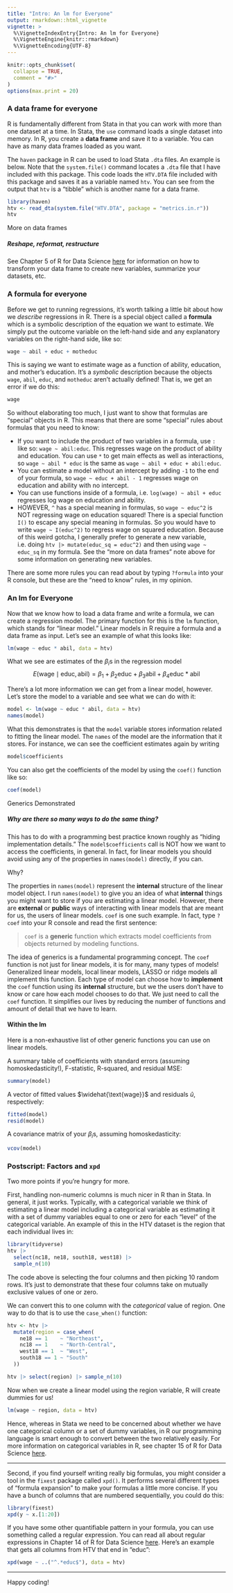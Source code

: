 ```yaml
---
title: "Intro: An lm for Everyone"
output: rmarkdown::html_vignette
vignette: >
  %\VignetteIndexEntry{Intro: An lm for Everyone}
  %\VignetteEngine{knitr::rmarkdown}
  %\VignetteEncoding{UTF-8}
---
```


```r
knitr::opts_chunk$set(
  collapse = TRUE,
  comment = "#>"
)
options(max.print = 20)
```

### A data frame for everyone

R is fundamentally different from Stata in that you can work with more than one dataset at a time. In Stata, the `use` command loads a single dataset into memory. In R, you create a **data frame** and save it to a variable. You can have as many data frames loaded as you want.

The `haven` package in R can be used to load Stata `.dta` files. An example is below. Note that the `system.file()` command locates a `.dta` file that I have included with this package. This code loads the `HTV.DTA` file included with this package and saves it as a variable named `htv`. You can see from the output that `htv` is a "tibble" which is another name for a data frame.

```r
library(haven)
htv <- read_dta(system.file("HTV.DTA", package = "metrics.in.r"))
htv
```

<div class="card text-bg-secondary mb-3">
<div class="card-header">More on data frames</div>
<div class="card-body">
<h5 class="card-title">Reshape, reformat, restructure</h5>
<p class="card-text">See Chapter 5 of R for Data Science <a href="https://r4ds.had.co.nz/transform.html">here</a> for information on how to transform your data frame to create new variables, summarize your datasets, etc.</p>
</div>
</div>

### A formula for everyone

Before we get to running regressions, it's worth talking a little bit about how we *describe* regressions in R. There is a special object called a **formula** which is a symbolic description of the equation we want to estimate. We simply put the outcome variable on the left-hand side and any explanatory variables on the right-hand side, like so:
```r
wage ~ abil + educ + motheduc
```

This is saying we want to estimate wage as a function of ability, education, and mother's education. It's a *symbolic* description because the objects `wage`, `abil`, `educ`, and `motheduc` aren't actually defined! That is, we get an error if we do this:
```r
wage
```
So without elaborating too much, I just want to show that formulas are "special" objects in R. This means that there are some "special" rules about formulas that you need to know:

- If you want to include the product of two variables in a formula, use `:` like so: `wage ~ abil:educ`. This regresses wage on the product of ability and education. You can use `*` to get main effects as well as interactions, so `wage ~ abil * educ` is the same as `wage ~ abil + educ + abil:educ`.
- You can estimate a model without an intercept by adding `-1` to the end of your formula, so `wage ~ educ + abil - 1` regresses wage on education and ability with no intercept.
- You can use functions inside of a formula, i.e. `log(wage) ~ abil + educ` regresses log wage on education and ability.
- HOWEVER, `^` has a special meaning in formulas, so `wage ~ educ^2` is NOT regressing wage on education squared! There is a special function `I()` to escape any special meaning in formulas. So you would have to write `wage ~ I(educ^2)` to regress wage on squared education. Because of this weird gotcha, I generally prefer to generate a new variable, i.e. doing `htv |> mutate(educ_sq = educ^2)` and then using `wage ~ educ_sq` in my formula. See the "more on data frames" note above for some information on generating new variables.

There are some more rules you can read about by typing `?formula` into your R console, but these are the "need to know" rules, in my opinion.

### An lm for Everyone

Now that we know how to load a data frame and write a formula, we can create a regression model. The primary function for this is the `lm` function, which stands for "linear model." Linear models in R require a formula and a data frame as input. Let's see an example of what this looks like:

```r
lm(wage ~ educ * abil, data = htv)
```

What we see are estimates of the $\beta_i$s in the regression model
$$
E(\text{wage}\mid \text{educ}, \text{abil}) = \beta_1 + \beta_2\text{educ} + \beta_3\text{abil} + \beta_4\text{educ}*\text{abil}
$$

There's a lot more information we can get from a linear model, however. Let's store the model to a variable and see what we can do with it:

```r
model <- lm(wage ~ educ * abil, data = htv)
names(model)
```

What this demonstrates is that the `model` variable stores information related to fitting the linear model. The `names` of the model are the information that it stores. For instance, we can see the coefficient estimates again by writing
```r
model$coefficients
```

You can also get the coefficients of the model by using the `coef()` function like so:
```r
coef(model)
```

<div class="card text-bg-secondary mb-3">
<div class="card-header">Generics Demonstrated</div>
<div class="card-body">
<h5 class="card-title">Why are there so many ways to do the same thing?</h5>
<p class="card-text">
This has to do with a programming best practice known roughly as "hiding implementation details." The `model$coefficients` call is NOT how we want to access the coefficients, in general. In fact, for linear models you should avoid using any of the properties in `names(model)` directly, if you can.
</p>
<p class="card-text">Why?</p>
<p class="card-text">
The properties in `names(model)` represent the **internal** structure of the linear model object. I run `names(model)` to give you an idea of what **internal** things you might want to store if you are estimating a linear model. However, there are **external** or **public** ways of interacting with linear models that are meant for us, the users of linear models. `coef` is one such example. In fact, type `?coef` into your R console and read the first sentence:

> `coef` is a **generic** function which extracts model coefficients from objects returned by modeling functions.
</p>
<p class="card-text">
The idea of generics is a fundamental programming concept. The `coef` function is not just for linear models, it is for many, many types of models! Generalized linear models, local linear models, LASSO or ridge models all implement this function. Each type of model can choose how to **implement** the `coef` function using its **internal** structure, but we the users don't have to know or care how each model chooses to do that. We just need to call the `coef` function. It simplifies our lives by reducing the number of functions and amount of detail that we have to learn.
</p>
</div>
</div>

#### Within the lm

Here is a non-exhaustive list of other generic functions you can use on linear models.

A summary table of coefficients with standard errors (assuming homoskedasticity!), F-statistic, R-squared, and residual MSE:

```r
summary(model)
```

A vector of fitted values $\widehat{\text{wage}}$ and residuals $\hat{u}$, respectively:

```r
fitted(model)
resid(model)
```

A covariance matrix of your $\beta_i$s, assuming homoskedasticity:

```r
vcov(model)
```

### Postscript: Factors and `xpd`

Two more points if you're hungry for more.

First, handling non-numeric columns is much nicer in R than in Stata. In general, it just works. Typically, with a categorical variable we think of estimating a linear model including a categorical variable as estimating it with a set of dummy variables equal to one or zero for each "level" of the categorical variable. An example of this in the HTV dataset is the region that each individual lives in:

```r
library(tidyverse)
htv |> 
  select(nc18, ne18, south18, west18) |> 
  sample_n(10)
```

The code above is selecting the four columns and then picking 10 random rows. It's just to demonstrate that these four columns take on mutually exclusive values of one or zero.

We can convert this to one column with the *categorical* value of region. One way to do that is to use the `case_when()` function:

```r
htv <- htv |>
  mutate(region = case_when(
    ne18 == 1    ~ "Northeast",
    nc18 == 1    ~ "North-Central",
    west18 == 1  ~ "West",
    south18 == 1 ~ "South"
  ))

htv |> select(region) |> sample_n(10)
```

Now when we create a linear model using the region variable, R will create dummies for us!

```r
lm(wage ~ region, data = htv)
```

Hence, whereas in Stata we need to be concerned about whether we have one categorical column or a set of dummy variables, in R our programming language is smart enough to convert between the two relatively easily. For more information on categorical variables in R, see chapter 15 of R for Data Science [here](https://r4ds.had.co.nz/factors.html).

<hr>

Second, if you find yourself writing really big formulas, you might consider a tool in the `fixest` package called `xpd()`. It performs several different types of "formula expansion" to make your formulas a little more concise. If you have a bunch of columns that are numbered sequentially, you could do this:

```r
library(fixest)
xpd(y ~ x.[1:20])
```

If you have some other quantifiable pattern in your formula, you can use something called a regular expression. You can read all about regular expressions in Chapter 14 of R for Data Science [here](https://r4ds.had.co.nz/strings.html). Here's an example that gets all columns from HTV that end in "educ":

```r
xpd(wage ~ ..("^.*educ$"), data = htv)
```

<hr>

Happy coding!